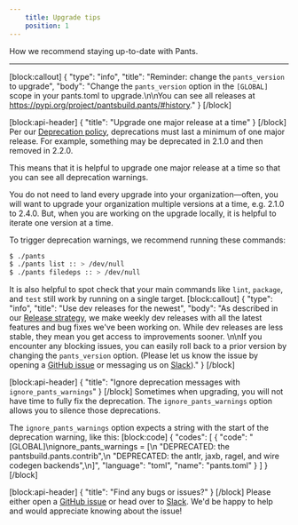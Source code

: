 ```yaml
---
    title: Upgrade tips
    position: 1
---
```


How we recommend staying up-to-date with Pants.

---

[block:callout]
{
"type": "info",
"title": "Reminder: change the `pants_version` to upgrade",
"body": "Change the `pants_version` option in the `[GLOBAL]` scope in your pants.toml to upgrade.\n\nYou can see all releases at https://pypi.org/project/pantsbuild.pants/#history."
}
[/block]

[block:api-header]
{
"title": "Upgrade one major release at a time"
}
[/block]
Per our [Deprecation policy](./deprecation-policy.mdx), deprecations must last a minimum of one major release. For example, something may be deprecated in 2.1.0 and then removed in 2.2.0.

This means that it is helpful to upgrade one major release at a time so that you can see all deprecation warnings.

You do not need to land every upgrade into your organization—often, you will want to upgrade your organization multiple versions at a time, e.g. 2.1.0 to 2.4.0. But, when you are working on the upgrade locally, it is helpful to iterate one version at a time.

To trigger deprecation warnings, we recommend running these commands:

```bash
$ ./pants
$ ./pants list :: > /dev/null
$ ./pants filedeps :: > /dev/null
```

It is also helpful to spot check that your main commands like `lint`, `package`, and `test` still work by running on a single target.
[block:callout]
{
"type": "info",
"title": "Use dev releases for the newest",
"body": "As described in our [Release strategy](../contributions/releases/release-strategy.mdx), we make weekly dev releases with all the latest features and bug fixes we've been working on. While dev releases are less stable, they mean you get access to improvements sooner. \n\nIf you encounter any blocking issues, you can easily roll back to a prior version by changing the `pants_version` option. (Please let us know the issue by opening a [GitHub issue](https://github.com/pantsbuild/pants/issues) or messaging us on [Slack](/community/members))."
}
[/block]

[block:api-header]
{
"title": "Ignore deprecation messages with `ignore_pants_warnings`"
}
[/block]
Sometimes when upgrading, you will not have time to fully fix the deprecation. The `ignore_pants_warnings` option allows you to silence those deprecations.

The `ignore_pants_warnings` option expects a string with the start of the deprecation warning, like this:
[block:code]
{
"codes": [
{
"code": "[GLOBAL]\nignore_pants_warnings = [\n \"DEPRECATED: the pantsbuild.pants.contrib\",\n \"DEPRECATED: the antlr, jaxb, ragel, and wire codegen backends\",\n]",
"language": "toml",
"name": "pants.toml"
}
]
}
[/block]

[block:api-header]
{
"title": "Find any bugs or issues?"
}
[/block]
Please either open a [GitHub issue](https://github.com/pantsbuild/pants/issues) or head over to [Slack](/community/members). We'd be happy to help and would appreciate knowing about the issue!
